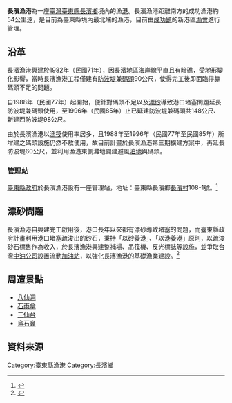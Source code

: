 {{Infobox Port
| name = 長濱漁港<br><small>Changbin Fishing Port
| image = Changbin Port.jpg
| imagesize = 300px
| caption = 長濱漁港
| country = {{ROC-TW}}
| location = [[台東縣|台東縣]][[長濱鄉|長濱鄉]]
| coordinates = {{coord|23|18|46.8|N|121|27|29.5|E|display=title,inline|religion:TW}}
| opened = 
| operated = [[新港區漁會|新港區漁會]]
| owner =
| type = [[台灣漁港列表#法令依據|第二類漁港]]
| sizewater =
| sizeland = 
| size =
| berths =碼頭184公尺長
| wharfs = 
| piers =
| employees =
| leadershiptitle =
| leader = 
| blankdetailstitle1 =
| blankdetails1 =
| blankdetailstitle2 =
| blankdetails2 =
| blankdetailstitle3 =
| blankdetails3 =
| arrivals =50噸以下船舶180
| cargotonnage =
| containervolume =
| cargovalue =
| passengertraffic =
| revenue =
| profit =
| blankstatstitle1 =
| blankstats1 =
| blankstatstitle2 =
| blankstats2 =
| blankstatstitle3 =
| blankstats3 =
| website =  
}}
'''長濱漁港'''為一座[[臺灣|臺灣]][[臺東縣|臺東縣]][[長濱鄉|長濱鄉]]境內的漁[[港|港]]。長濱漁港距離南方的成功漁港約54公里遠，是目前為臺東縣境內最北端的漁港，目前由[[成功鎮|成功鎮]]的新港區[[漁會|漁會]]進行管理。

== 沿革 ==
長濱漁港興建於1982年（民國71年），因長濱地區海岸線平直且有暗礁，受地形變化影響，當時長濱漁港工程僅建有[[防波堤|防波堤]]兼[[碼頭|碼頭]]90公尺，使得完工後即面臨停靠碼頭不足的問題。

自1988年（民國77年）起開始，便針對碼頭不足以及[[漂砂|漂砂]]導致港口堵塞問題延長防波堤兼碼頭使用，至1996年（民國85年）止已延建防波堤兼碼頭共148公尺、新建西防波堤98公尺。

由於長濱漁港以[[漁筏|漁筏]]使用率居多，且1988年至1996年（民國77年至民國85年）所增建之碼頭設施仍然不敷使用，故目前計畫於長濱漁港第三期擴建方案中，再延長防波堤60公尺，並利用漁港東側灘地闢建避風[[泊地|泊地]]與碼頭。

=== 管理站 ===

[[臺東縣政府|臺東縣政府]]於長濱漁港設有一座管理站，地址：臺東縣長濱鄉[[長濱村_(臺灣)|長濱村]]108-1號。<ref>{{cite web |url=http://www.aptcm.com/apagri/19.nsf/ByUNID/DA3452BEEBBDDA3C48256B8C00579158?opendocument |title=兩岸農業商務網 台東縣政府長濱漁港管理站 |accessdate=201-06-26 |archive-date=2020-03-04 |archive-url=https://web.archive.org/web/20200304132654/http://www.aptcm.com/apagri/19.nsf/ByUNID/DA3452BEEBBDDA3C48256B8C00579158?opendocument |dead-url=no }}</ref>

== 漂砂問題 ==

長濱漁港自興建完工啟用後，港口長年以來都有漂砂導致堵塞的問題，而臺東縣政府計畫利用港口堵塞疏浚出的砂石，秉持「以砂養港」、「以港養港」原則，以疏浚砂石標售作為收入，於長濱漁港興建整補場、吊筏機、反光標誌等設施，並爭取台灣[[中油公司|中油公司]]設置流動[[加油站|加油站]]，以強化長濱漁港的基礎漁業建設。<ref>{{cite web |url=http://www.lnanews.com/news/%E9%95%B7%E6%BF%B1%E6%BC%81%E6%B8%AF%E6%95%B4%E8%A3%9C%E5%A0%B4%E3%80%81%E5%90%8A%E7%AD%8F%E6%A9%9F%E5%95%9F%E7%94%A8%E5%85%B8%E7%A6%AE.html |title=長濱漁港整補場、吊筏機啟用典禮 |work=人間社 |author=張武吉 |date=2013-06-26 |accessdate=2013-06-26 |archive-url=https://web.archive.org/web/20150219190535/http://www.lnanews.com/news/%E9%95%B7%E6%BF%B1%E6%BC%81%E6%B8%AF%E6%95%B4%E8%A3%9C%E5%A0%B4%E3%80%81%E5%90%8A%E7%AD%8F%E6%A9%9F%E5%95%9F%E7%94%A8%E5%85%B8%E7%A6%AE.html |archive-date=2015-02-19 |dead-url=yes }}</ref>

== 周遭景點 ==

* [[八仙洞|八仙洞]]
* [[石雨傘|石雨傘]]
* [[三仙台|三仙台]]
* [[烏石鼻|烏石鼻]]

== 資料來源 ==
{{Reflist}}

{{臺東縣漁港}}
{{台灣漁港}}

[[Category:臺東縣漁港|Category:臺東縣漁港]]
[[Category:長濱鄉|Category:長濱鄉]]